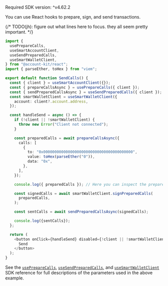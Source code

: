 <Info>Required SDK version: ^v4.62.2</Info>

You can use React hooks to prepare, sign, and send transactions.

<CodeBlocks>

{/* TODO(jh): figure out what lines here to focus. they all seem pretty important. */}

```ts twoslash title="sendCalls.tsx" maxLines=999
import {
  usePrepareCalls,
  useSmartAccountClient,
  useSendPreparedCalls,
  useSmartWalletClient,
} from "@account-kit/react";
import { parseEther, toHex } from "viem";

export default function SendCalls() {
  const { client } = useSmartAccountClient({});
  const { prepareCallsAsync } = usePrepareCalls({ client });
  const { sendPreparedCallsAsync } = useSendPreparedCalls({ client });
  const smartWalletClient = useSmartWalletClient({
    account: client?.account.address,
  });

  const handleSend = async () => {
    if (!client || !smartWalletClient) {
      throw new Error("Client not connected");
    }

    const preparedCalls = await prepareCallsAsync({
      calls: [
        {
          to: "0x0000000000000000000000000000000000000000",
          value: toHex(parseEther("0")),
          data: "0x",
        },
      ],
    });

    console.log({ preparedCalls }); // Here you can inspect the prepared calls before signing.

    const signedCalls = await smartWalletClient.signPreparedCalls(
      preparedCalls,
    );

    const sentCalls = await sendPreparedCallsAsync(signedCalls);

    console.log({sentCalls});
  };

  return (
    <button onClick={handleSend} disabled={!client || !smartWalletClient}>
      Send
    </button>
  );
}
```

</CodeBlocks>

See the [`usePrepareCalls`](/docs/wallets/reference/account-kit/react/hooks/useSendCalls),
[`useSendPreparedCalls`](/docs/wallets/reference/account-kit/react/hooks/useSendPreparedCalls), and
[`useSmartWalletClient`](/docs/wallets/reference/account-kit/react/hooks/useSmartWalletClient) SDK reference for
full descriptions of the parameters used in the above example.
